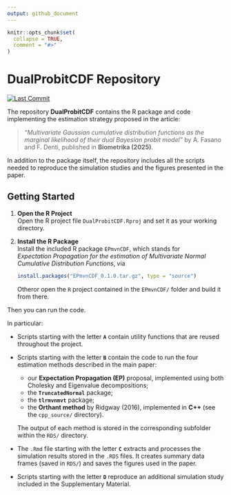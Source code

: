 ```yaml
---
output: github_document
---
```


<!-- README.md is generated from README.Rmd. Please edit that file -->

```r
knitr::opts_chunk$set(
  collapse = TRUE,
  comment = "#>"
)
```

# DualProbitCDF Repository
<!--**DUA**l probit marginal **L**ikelihood **E**stimation via **EP** **A**pproximation, -->

[![Last Commit](https://img.shields.io/github/last-commit/fradenti/EPmvnCDF)](https://github.com/fradenti/EPmvnCDF)

The repository **DualProbitCDF** contains the R package and code implementing the estimation strategy proposed in the article:

> *“Multivariate Gaussian cumulative distribution functions as the marginal likelihood of their dual Bayesian probit model”*
> by A. Fasano and F. Denti, published in **Biometrika (2025)**.

In addition to the package itself, the repository includes all the scripts needed to reproduce the simulation studies and the figures presented in the paper.

## Getting Started

1. **Open the R Project**  
   Open the R project file `DualProbitCDF.Rproj` and set it as your working directory.

2. **Install the R Package**  
   Install the included R package `EPmvnCDF`, which stands for  
   *Expectation Propagation for the estimation of Multivariate Normal Cumulative Distribution Functions*, via
   ```r
   install.packages("EPmvnCDF_0.1.0.tar.gz", type = "source")
   ```

   Otheror open the `R` project contained in the `EPmvnCDF/` folder and build it from there.

Then you can run the code.

In particular:

- Scripts starting with the letter **`A`** contain utility functions that are reused throughout the project.

- Scripts starting with the letter **`B`** contain the code to run the four estimation methods described in the main paper:
  - our **Expectation Propagation (EP)** proposal, implemented using both Cholesky and Eigenvalue decompositions;
  - the **`TruncatedNormal`** package;
  - the **`tlrmvnmvt`** package;
  - the **Orthant method** by Ridgway (2016), implemented in **C++** (see the `cpp_source/` directory).

  The output of each method is stored in the corresponding subfolder within the `RDS/` directory.

- The `.Rmd` file starting with the letter **`C`** extracts and processes the simulation results stored in the `.RDS` files. It creates summary data frames (saved in `RDS/`) and saves the figures used in the paper.

- Scripts starting with the letter **`D`** reproduce an additional simulation study included in the Supplementary Material.


